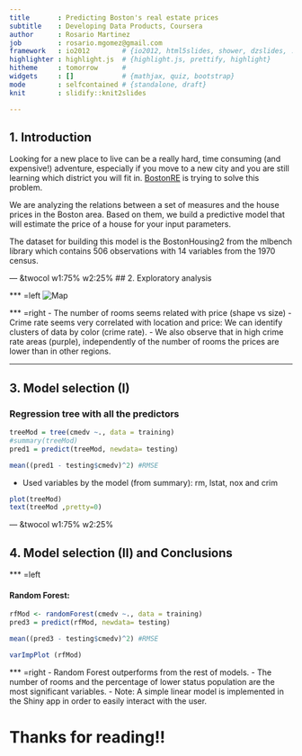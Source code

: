 ```yaml
---
title       : Predicting Boston's real estate prices
subtitle    : Developing Data Products, Coursera
author      : Rosario Martinez
job         : rosario.mgomez@gmail.com
framework   : io2012        # {io2012, html5slides, shower, dzslides, ...}
highlighter : highlight.js  # {highlight.js, prettify, highlight}
hitheme     : tomorrow      # 
widgets     : []            # {mathjax, quiz, bootstrap}
mode        : selfcontained # {standalone, draft}
knit        : slidify::knit2slides

---
```

## 1. Introduction

Looking for a new place to live can be a really hard, time consuming (and expensive!) adventure, especially if you move to a new city and you are still learning which district you will fit in. [BostonRE](https://rosariomgomez.shinyapps.io/DevDataProducts/) is trying to solve this problem.

We are analyzing the relations between a set of measures and the house prices in the Boston area. Based on them, we build a predictive model that will estimate the price of a house for your input parameters.

The dataset for building this model is the BostonHousing2 from the mlbench library which contains 506 observations with 14 variables from the 1970 census. 

--- &twocol w1:75% w2:25%
## 2. Exploratory analysis

*** =left
![Map](assets/fig/plot1.png)

*** =right
- The number of rooms seems related with price (shape vs size)
- Crime rate seems very correlated with location and price:
  We can identify clusters of data by color (crime rate). 
- We also observe that in high crime rate areas (purple), independently of 
the number of rooms the prices are lower than in other regions.

---

## 3. Model selection (I)

### Regression tree with all the predictors
```r
treeMod = tree(cmedv ~., data = training)
#summary(treeMod)
pred1 = predict(treeMod, newdata= testing)
```

```r
mean((pred1 - testing$cmedv)^2) #RMSE
```

- Used variables by the model (from summary): rm, lstat, nox and crim

```r
plot(treeMod)
text(treeMod ,pretty=0)
```

--- &twocol w1:75% w2:25%

## 4. Model selection (II) and Conclusions

*** =left

#### Random Forest:
```r
rfMod <- randomForest(cmedv ~., data = training)
pred3 = predict(rfMod, newdata= testing)
```

```r
mean((pred3 - testing$cmedv)^2) #RMSE
```

```r
varImpPlot (rfMod)
```

*** =right
- Random Forest outperforms from the rest of models. 
- The number of rooms and the percentage of lower status population are the most significant variables.
- Note: A simple linear model is implemented in the Shiny app in order to easily interact with the user.

Thanks for reading!!
====================
